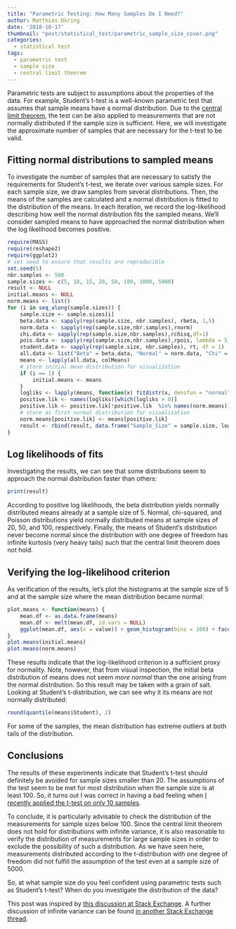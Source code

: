 ```yaml
---
title: "Parametric Testing: How Many Samples Do I Need?"
author: Matthias Döring
date: '2018-10-17'
thumbnail: "post/statistical_test/parametric_sample_size_cover.png"
categories:
  - statistical test
tags:
  - parametric test
  - sample size
  - central limit theorem
---
```

Parametric tests are subject to assumptions about the properties of the data. For example, Student's t-test is a well-known parametric test that assumes that sample means have a normal distribution. Due to the [central limit theorem](https://en.wikipedia.org/wiki/Central_limit_theorem), the test can be also applied to measurements that are not normally distributed if the sample size is sufficient. Here, we will investigate the approximate number of samples that are necessary for the t-test to be valid.
<!--more-->

## Fitting normal distributions to sampled means

To investigate the number of samples that are necessary to satisfy the requirements for Student's t-test, we iterate over various sample sizes. For each sample size, we draw samples from several distributions. Then, the means of the samples are calculated and a normal distribution is fitted to the distribution of the means. In each iteration, we record the log-likelihood describing how well the normal distribution fits the sampled means. We'll consider sampled means to have approached the normal distribution when the log likelihood becomes positive. 

```r
require(MASS)
require(reshape2)
require(ggplot2)
# set seed to ensure that results are reproducible
set.seed(5)
nbr.samples <- 500
sample.sizes <- c(5, 10, 15, 20, 50, 100, 1000, 5000)
result <- NULL
initial.means <- NULL
norm.means <- list()
for (i in seq_along(sample.sizes)) {
    sample.size <- sample.sizes[i]
    beta.data <- sapply(rep(sample.size, nbr.samples), rbeta, 1,5)
    norm.data <- sapply(rep(sample.size,nbr.samples),rnorm)
    chi.data <- sapply(rep(sample.size,nbr.samples),rchisq,df=1)
    pois.data <- sapply(rep(sample.size,nbr.samples),rpois, lambda = 5)
    student.data <- sapply(rep(sample.size, nbr.samples), rt, df = 1)
    all.data <- list("Beta" = beta.data, "Normal" = norm.data, "Chi" = chi.data, "Poisson" = pois.data, "Student" = student.data)
    means <- lapply(all.data, colMeans)
    # store initial mean distribution for visualization
    if (i == 1) {
        initial.means <- means
    }
    logliks <- lapply(means, function(x) fitdistr(x, densfun = "normal")$loglik)
    positive.lik <- names(logliks)[which(logliks > 0)]
    positive.lik <- positive.lik[!positive.lik  %in% names(norm.means)]
    # store as first normal distribution for visualization
    norm.means[positive.lik] <- means[positive.lik]
    result <- rbind(result, data.frame("Sample_Size" = sample.size, logliks))
}
```

## Log likelihoods of fits

Investigating the results, we can see that some distributions seem to approach the normal distribution faster than others:

```r
print(result)
```

According to positive log likelihoods, the beta distribution yields normally distributed means already at a sample size of 5. Normal, chi-squared, and Poisson distributions yield normally distributed means at sample sizes of 20, 50, and 100, respectively. Finally, the means of Student's distribution never become normal since the distribution with one degree of freedom has infinite kurtosis (very heavy tails) such that the central limit theorem does not hold.

## Verifying the log-likelihood criterion

As verification of the results, let's plot the histograms at the sample size of 5 and at the sample size where the mean distribution became normal:

```r
plot.means <- function(means) {
    mean.df <- as.data.frame(means)
    mean.df <- melt(mean.df, id.vars = NULL)
    ggplot(mean.df, aes(x = value)) + geom_histogram(bins = 100) + facet_wrap(.~variable, scales = "free_x")
}
plot.means(initial.means)
plot.means(norm.means)
```

These results indicate that the log-likelihood criterion is a sufficient proxy for normality. Note, however, that from visual inspection, the initial beta distribution of means does not seem *more normal* than the one arising from the normal distribution. So this result may be taken with a grain of salt. Looking at Student's t-distribution, we can see why it its means are not normally distributed:

```r
round(quantile(means$Student), 2)
```

For some of the samples, the mean distribution has extreme outliers at both tails of the distribution.

## Conclusions

The results of these experiments indicate that Student's t-test should definitely be avoided for sample sizes smaller than 20. The assumptions of the test seem to be met for most distribution when the sample size is at least 100. So, it turns out I was correct in having a bad feeling when [I recently applied the t-test on only 10 samples](/post/statistical_test/signed_wilcox_rank_test/). 

To conclude, it is particularly advisable to check the distribution of the measurements for sample sizes below 100. Since the central limit theorem does not hold for distributions with infinite variance, it is also reasonable to verify the distribution of measurements for large sample sizes in order to exclude the possibility of such a distribution. As we have seen here, measurements distributed according to the t-distribution with one degree of freedom did not fulfill the assumption of the test even at a sample size of 5000.

So, at what sample size do you feel confident using parametric tests such as Student's t-test? When do you investigate the distribution of the data?

This post was inspired by [this discussion at Stack Exchange](https://stats.stackexchange.com/questions/9573/t-test-for-non-normal-when-n50). A further discussion of infinite variance can be found [in another Stack Exchange thread](https://stats.stackexchange.com/questions/94402/what-is-the-difference-between-finite-and-infinite-variance).
